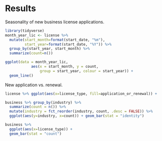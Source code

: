 # Results

Seasonality of new business license applications.

```r
library(tidyverse)
month_year_lic <- license %>% 
  mutate(start_month=format(start_date, "%m"), 
         start_year=format(start_date, "%Y")) %>% 
  group_by(start_year, start_month) %>% 
  summarize(count=n())

ggplot(data = month_year_lic, 
            aes(x = start_month, y = count, 
                group = start_year, colour = start_year)) + 
  geom_line()
```

New application vs. renewal.

``` r
license %>% ggplot(aes(x=license_type, fill=application_or_renewal)) + geom_bar()
```


``` r
business %>% group_by(industry) %>% 
  summarize(count = n()) %>% 
  mutate(industry = fct_reorder(industry, count, .desc = FALSE)) %>% 
  ggplot(aes(y=industry, x=count)) + geom_bar(stat = "identity")

```

``` r
business %>% 
  ggplot(aes(x=license_type)) + 
  geom_bar(stat = "count")

```